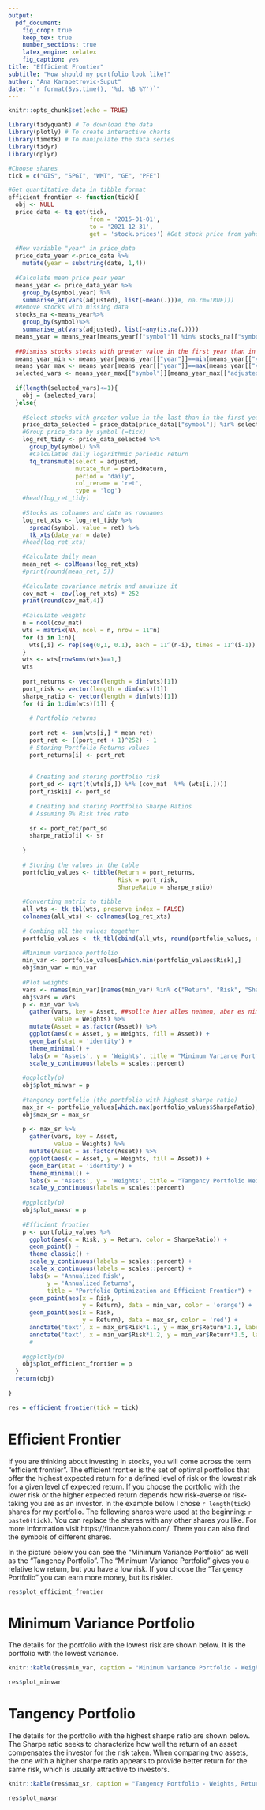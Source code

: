 ```yaml
---
output: 
  pdf_document:
    fig_crop: true
    keep_tex: true
    number_sections: true
    latex_engine: xelatex
    fig_caption: yes
title: "Efficient Frontier"
subtitle: "How should my portfolio look like?"
author: "Ana Karapetrovic-Suput"
date: "`r format(Sys.time(), '%d. %B %Y')`"
---
```

\newpage 
\tableofcontents 
\listoftables
\newpage
```r
knitr::opts_chunk$set(echo = TRUE)
```

```r
library(tidyquant) # To download the data
library(plotly) # To create interactive charts
library(timetk) # To manipulate the data series
library(tidyr)
library(dplyr)

#Choose shares
tick = c("GIS", "SPGI", "WMT", "GE", "PFE")

#Get quantitative data in tibble format
efficient_frontier <- function(tick){
  obj <- NULL
  price_data <- tq_get(tick,
                       from = '2015-01-01',
                       to = '2021-12-31',
                       get = 'stock.prices') #Get stock price from yahoo finance
  
  #New variable "year" in price_data
  price_data_year <-price_data %>%
    mutate(year = substring(date, 1,4))
  
  #Calculate mean price pear year
  means_year <- price_data_year %>%
    group_by(symbol,year) %>%
    summarise_at(vars(adjusted), list(~mean(.)))#, na.rm=TRUE)))
  #Remove stocks with missing data
  stocks_na <-means_year%>%
    group_by(symbol)%>%
    summarise_at(vars(adjusted), list(~any(is.na(.))))
  means_year = means_year[means_year[["symbol"]] %in% stocks_na[["symbol"]][!stocks_na[["adjusted"]]],]
  
  ##Dismiss stocks stocks with greater value in the first year than in the last 
  means_year_min <- means_year[means_year[["year"]]==min(means_year[["year"]]),]
  means_year_max <- means_year[means_year[["year"]]==max(means_year[["year"]]),]
  selected_vars <- means_year_max[["symbol"]][means_year_max[["adjusted"]] > means_year_min[["adjusted"]]]
  
  if(length(selected_vars)<=1){
    obj = (selected_vars)
  }else{
    
    #Select stocks with greater value in the last than in the first year
    price_data_selected = price_data[price_data[["symbol"]] %in% selected_vars,]
    #Group price_data by symbol (=tick)
    log_ret_tidy <- price_data_selected %>%
      group_by(symbol) %>%
      #Calculates daily logarithmic periodic return
      tq_transmute(select = adjusted,
                   mutate_fun = periodReturn,
                   period = 'daily',
                   col_rename = 'ret',
                   type = 'log')
    #head(log_ret_tidy)
    
    #Stocks as colnames and date as rownames
    log_ret_xts <- log_ret_tidy %>%
      spread(symbol, value = ret) %>%
      tk_xts(date_var = date)
    #head(log_ret_xts)
    
    #Calculate daily mean
    mean_ret <- colMeans(log_ret_xts)
    #print(round(mean_ret, 5))
    
    #Calculate covariance matrix and anualize it
    cov_mat <- cov(log_ret_xts) * 252
    print(round(cov_mat,4))
    
    #Calculate weights
    n = ncol(cov_mat)
    wts = matrix(NA, ncol = n, nrow = 11^n)
    for (i in 1:n){
      wts[,i] <- rep(seq(0,1, 0.1), each = 11^(n-i), times = 11^(i-1))
    }
    wts <- wts[rowSums(wts)==1,]
    wts
    
    port_returns <- vector(length = dim(wts)[1])
    port_risk <- vector(length = dim(wts)[1])
    sharpe_ratio <- vector(length = dim(wts)[1])
    for (i in 1:dim(wts)[1]) {
      
      # Portfolio returns
      
      port_ret <- sum(wts[i,] * mean_ret)
      port_ret <- ((port_ret + 1)^252) - 1
      # Storing Portfolio Returns values
      port_returns[i] <- port_ret
      
      
      # Creating and storing portfolio risk
      port_sd <- sqrt(t(wts[i,]) %*% (cov_mat  %*% (wts[i,])))
      port_risk[i] <- port_sd
      
      # Creating and storing Portfolio Sharpe Ratios
      # Assuming 0% Risk free rate
      
      sr <- port_ret/port_sd
      sharpe_ratio[i] <- sr
      
    }
    
    # Storing the values in the table
    portfolio_values <- tibble(Return = port_returns,
                               Risk = port_risk,
                               SharpeRatio = sharpe_ratio)
    
    #Converting matrix to tibble
    all_wts <- tk_tbl(wts, preserve_index = FALSE)
    colnames(all_wts) <- colnames(log_ret_xts)
    
    # Combing all the values together
    portfolio_values <- tk_tbl(cbind(all_wts, round(portfolio_values, digits = 3)), preserve_index = FALSE)
    
    #Minimum variance portfolio
    min_var <- portfolio_values[which.min(portfolio_values$Risk),]
    obj$min_var = min_var
    
    #Plot weights
    vars <- names(min_var)[names(min_var) %in% c("Return", "Risk", "SharpeRatio") == FALSE]
    obj$vars = vars
    p <- min_var %>%
      gather(vars, key = Asset, ##sollte hier alles nehmen, aber es nimmt nur GIS und PFE
             value = Weights) %>%
      mutate(Asset = as.factor(Asset)) %>%
      ggplot(aes(x = Asset, y = Weights, fill = Asset)) +
      geom_bar(stat = 'identity') +
      theme_minimal() +
      labs(x = 'Assets', y = 'Weights', title = "Minimum Variance Portfolio Weights") +
      scale_y_continuous(labels = scales::percent) 
    
    #ggplotly(p)
    obj$plot_minvar = p
    
    #tangency portfolio (the portfolio with highest sharpe ratio)
    max_sr <- portfolio_values[which.max(portfolio_values$SharpeRatio),]
    obj$max_sr = max_sr
    
    p <- max_sr %>%
      gather(vars, key = Asset,
             value = Weights) %>%
      mutate(Asset = as.factor(Asset)) %>%
      ggplot(aes(x = Asset, y = Weights, fill = Asset)) +
      geom_bar(stat = 'identity') +
      theme_minimal() +
      labs(x = 'Assets', y = 'Weights', title = "Tangency Portfolio Weights") +
      scale_y_continuous(labels = scales::percent) 
    
    #ggplotly(p)
    obj$plot_maxsr = p
    
    #Efficient frontier
    p <- portfolio_values %>%
      ggplot(aes(x = Risk, y = Return, color = SharpeRatio)) +
      geom_point() +
      theme_classic() +
      scale_y_continuous(labels = scales::percent) +
      scale_x_continuous(labels = scales::percent) +
      labs(x = 'Annualized Risk',
           y = 'Annualized Returns',
           title = "Portfolio Optimization and Efficient Frontier") +
      geom_point(aes(x = Risk, 
                     y = Return), data = min_var, color = 'orange') +
      geom_point(aes(x = Risk,
                     y = Return), data = max_sr, color = 'red') +
      annotate('text', x = max_sr$Risk*1.1, y = max_sr$Return*1.1, label = "Tangency Portfolio", color = "red") +
      annotate('text', x = min_var$Risk*1.2, y = min_var$Return*1.5, label = "Minimum Variance Portfolio", color = "orange")
      #
    
    #ggplotly(p)
    obj$plot_efficient_frontier = p
  }
  return(obj)
  
}

res = efficient_frontier(tick = tick)


```

# Efficient Frontier
If you are thinking about investing in stocks, you will come across the term "efficient frontier". The efficient frontier is the set of optimal portfolios that offer the highest expected return for a defined level of risk or the lowest risk for a given level of expected return. If you choose the portfolio with the lower risk or the higher expected return depends how risk-averse or risk-taking you are as an investor. 
In the example below I chose `r length(tick)` shares for my portfolio. The following shares were used at the beginning: `r paste0(tick)`. You can replace the shares with any other shares you like. For more information visit https://finance.yahoo.com/. There you can also find the symbols of different shares. 

In the picture below you can see the "Minimum Variance Portfolio" as well as the "Tangency Portfolio". The "Minimum Variance Portfolio" gives you a relative low return, but you have a low risk. If you choose the "Tangency Portfolio" you can earn more money, but its riskier. 

```r

res$plot_efficient_frontier
```

\newpage
# Minimum Variance Portfolio
The details for the portfolio with the lowest risk are shown below. It is the portfolio with the lowest variance. 

```r
knitr::kable(res$min_var, caption = "Minimum Variance Portfolio - Weights, Return, Risk and Sharpe Ratio", format.args = list(decimal.mark = ",", big.mark = "."))
```

```r
res$plot_minvar
```

\newpage
# Tangency Portfolio
The details for the portfolio with the highest sharpe ratio are shown below. The Sharpe ratio seeks to characterize how well the return of an asset compensates the investor for the risk taken. When comparing two assets, the one with a higher sharpe ratio appears to provide better return for the same risk, which is usually attractive to investors.

```r
knitr::kable(res$max_sr, caption = "Tangency Portfolio - Weights, Return, Risk and Sharpe Ratio", format.args = list(decimal.mark = ",", big.mark = "."))
```


```r
res$plot_maxsr
```
